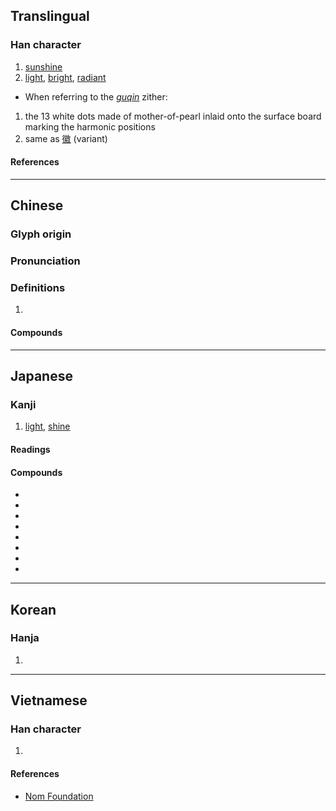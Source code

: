 {{also|晖}}
{{character info/new}}
==Translingual==

===Han character===
{{Han char|rn=72|rad=日|as=09|sn=13|four=67056|canj=ABJJ|ids=⿰日軍}}

# [[sunshine]]
# [[light]], [[bright]], [[radiant]]
* When referring to the ''[[guqin]]'' zither:
# the 13 white dots made of mother-of-pearl inlaid onto the surface board marking the harmonic positions
# same as [[徽]] (variant)

====References====
{{Han ref|kx=0497.380|dkj=14038|dj=0865.290|hdz=21526.100|uh=6689}}

----

==Chinese==
{{zh-forms|s=晖}}

===Glyph origin===
{{Han etym}}

===Pronunciation===
{{zh-pron
|m=huī
|c=fai1
|mc=y
|oc=y
|cat=
}}

===Definitions===
{{zh-hanzi}}

# {{rfdef|zh}}

====Compounds====
{{zh-der|三春暉|吳稚暉|夕暉|夕陽餘暉|寸草春暉|慈暉|斜暉|春暉|暉映:huīyìng|暉暉|朝暉|落暉|餘暉|馳暉|鮑令暉}}

----

==Japanese==

===Kanji===
{{ja-kanji|grade=|rs=日09}}

# [[light]], [[shine]]

====Readings====
{{ja-readings
|goon=き<き<くゐ
|kanon=き<き<くゐ
|kun=かがや-く
}}

====Compounds====
{{der-top|Compounds}}
* {{ja-r|暉暉|きき}}
* {{ja-r|旭暉|きょっき}}
* {{ja-r|國暉|^こっき}}
* {{ja-r|斜暉|しゃき}}
* {{ja-r|清%暉|せい%き}}
* {{ja-r|夕暉|せっき}}
* {{ja-r|朝暉|ちょうき}}
* {{ja-r|落暉|らっき}}
{{der-bottom}}

----

==Korean==

===Hanja===
{{ko-hanja|휘}}

# {{defn|lang=ko|sort=日09}}

----

==Vietnamese==

===Han character===
{{vi-readings|rs=日09|reading=[[hoe]], [[huy]]}}

# {{defn|lang=vi|sort=日09}}

====References====
* [http://nomfoundation.org/common/nom_details.php?codepoint=6689 Nom Foundation]